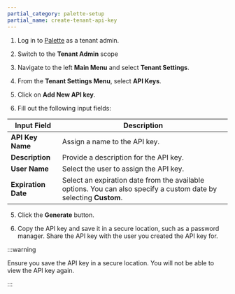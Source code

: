 ```yaml
---
partial_category: palette-setup
partial_name: create-tenant-api-key
---
```


1. Log in to [Palette](https://console.spectrocloud.com) as a tenant admin.

2. Switch to the **Tenant Admin** scope

3. Navigate to the left **Main Menu** and select **Tenant Settings**.

4. From the **Tenant Settings Menu**, select **API Keys**.

5. Click on **Add New API key**.

6. Fill out the following input fields:

| **Input Field**     | **Description**                                                                                                   |
| ------------------- | ----------------------------------------------------------------------------------------------------------------- |
| **API Key Name**    | Assign a name to the API key.                                                                                     |
| **Description**     | Provide a description for the API key.                                                                            |
| **User Name**       | Select the user to assign the API key.                                                                            |
| **Expiration Date** | Select an expiration date from the available options. You can also specify a custom date by selecting **Custom**. |

5. Click the **Generate** button.

6. Copy the API key and save it in a secure location, such as a password manager. Share the API key with the user you
   created the API key for.

:::warning

Ensure you save the API key in a secure location. You will not be able to view the API key again.

:::
